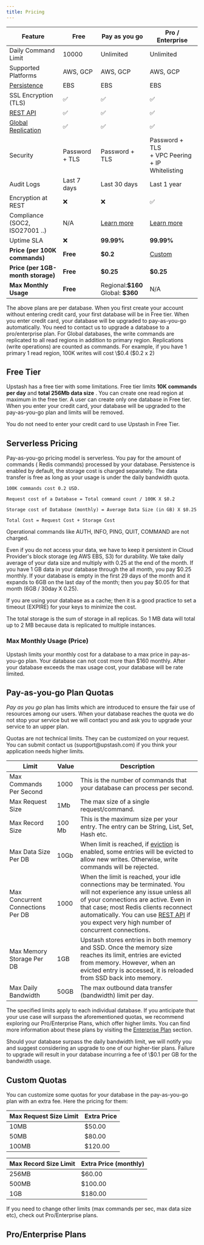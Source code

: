 ```yaml
---
title: Pricing
---
```


| Feature                                          | Free           | Pay as you go                                   | Pro / Enterprise                                     |
| ------------------------------------------------ | -------------- | ----------------------------------------------- | ---------------------------------------------------- |
| Daily Command Limit                              | 10000          | Unlimited                                       | Unlimited                                            |
| Supported Platforms                              | AWS, GCP       | AWS, GCP                                        | AWS, GCP                                             |
| [Persistence](../features/durability)            | EBS            | EBS                                             | EBS                                                  |
| SSL Encryption (TLS)                             | ✅             | ✅                                              | ✅                                                   |
| [REST API](../features/restapi)                  | ✅             | ✅                                              | ✅                                                   |
| [Global Replication](../features/globaldatabase) | ✅             | ✅                                              | ✅                                                   |
| Security                                         | Password + TLS | Password + TLS                                  | Password + TLS <br/> + VPC Peering + IP Whitelisting |
| Audit Logs                                       | Last 7 days    | Last 30 days                                    | Last 1 year                                          |
| Encryption at REST                               | ❌             | ❌                                              | ✅                                                   |
| Compliance (SOC2, ISO27001 ..)                   | N/A            | [Learn more](/common/help/compliance)           | [Learn more](/common/help/compliance)                |
| Uptime SLA                                       | ❌             |  **99.99%**   | **99.99%**        |
| **Price (per 100K commands)**                    | **Free**       | **\$0.2**    | [Custom](#proenterprise-plans)                       |
| **Price (per 1GB-month storage)**                | **Free**       | **\$0.25**                                       | **\$0.25**                                            |
| **Max Monthly Usage**                            | **Free**       | Regional:**\$160**<br/> Global: **\$360**         | N/A                                                  |

<Info>
  The above plans are per database. When you first create your account without
  entering credit card, your first database will be in Free tier. When you enter
  credit card, your database will be upgraded to pay-as-you-go automatically.
  You need to contact us to upgrade a database to a pro/enterprise plan.
</Info>

<Info>
  For Global databases, the write commands are replicated to all read regions in
  addition to primary region. Replications (write operations) are counted as
  commands. For example, if you have 1 primary 1 read region, 100K writes will
  cost \$0.4 ($0.2 x 2)
</Info>

## Free Tier

Upstash has a free tier with some limitations. Free tier limits **10K commands
per day** and **total 256Mb data size** . You can create one read region at
maximum in the free tier. A user can create only one database in Free tier. When
you enter your credit card, your database will be upgraded to the pay-as-you-go
plan and limits will be removed.

You do not need to enter your credit card to use Upstash in Free Tier.

<Snippet file="trials.mdx" />

## Serverless Pricing

Pay-as-you-go pricing model is serverless. You pay for the amount of commands (
Redis commands) processed by your database. Persistence is enabled by default,
the storage cost is charged separately. The data transfer is free as long as
your usage is under the daily bandwidth quota.

```text
100K commands cost 0.2 USD.

Request cost of a Database = Total command count / 100K X $0.2

Storage cost of Database (monthly) = Average Data Size (in GB) X $0.25

Total Cost = Request Cost + Storage Cost
```

<Note>
  Operational commands like AUTH, INFO, PING, QUIT, COMMAND are not charged.
</Note>

Even if you do not access your data, we have to keep it persistent in Cloud
Provider's block storage (eg AWS EBS, S3) for durability. We take daily average
of your data size and multiply with 0.25 at the end of the month. If you have 1
GB data in your database through the all month, you pay \$0.25 monthly. If your
database is empty in the first 29 days of the month and it expands to 6GB on the
last day of the month; then you pay \$0.05 for that month (6GB / 30day X 0.25).

If you are using your database as a cache; then it is a good practice to set a
timeout (EXPIRE) for your keys to minimize the cost.

<Note>
  The total storage is the sum of storage in all replicas. So 1 MB data will
  total up to 2 MB because data is replicated to multiple instances.
</Note>

### Max Monthly Usage (Price)

Upstash limits your monthly cost for a database to a max price in pay-as-you-go
plan. Your database can not cost more than \$160 monthly. After your database
exceeds the max usage cost, your database will be rate limited.

## Pay-as-you-go Plan Quotas

_Pay as you go_ plan has limits which are introduced to ensure the fair use of
resources among our users. When your database reaches the quota we do not stop
your service but we will contact you and ask you to upgrade your service to an
upper plan.

<Note>
  Quotas are not technical limits. They can be customized on your request. You
  can submit contact us (support@upstash.com) if you think your application
  needs higher limits.
</Note>

| Limit                             | Value  | Description                                                                                                                                                                                                                                                                                                           |
| --------------------------------- | ------ | --------------------------------------------------------------------------------------------------------------------------------------------------------------------------------------------------------------------------------------------------------------------------------------------------------------------- |
| Max Commands Per Second           | 1000   | This is the number of commands that your database can process per second.                                                                                                                                                                                                                                             |
| Max Request Size                  | 1Mb    | The max size of a single request/command.                                                                                                                                                                                                                                                                             |
| Max Record Size                   | 100 Mb | This is the maximum size per your entry. The entry can be String, List, Set, Hash etc.                                                                                                                                                                                                                                |
| Max Data Size Per DB              | 10Gb   | When limit is reached, if [eviction](../features/eviction) is enabled, some entries will be evicted to allow new writes. Otherwise, write commands will be rejected.                                                                                                                                                  |
| Max Concurrent Connections Per DB | 1000   | When the limit is reached, your idle connections may be terminated. You will not experience any issue unless all of your connections are active. Even in that case; most Redis clients reconnect automatically. You can use [REST API](../features/restapi) if you expect very high number of concurrent connections. |
| Max Memory Storage Per DB         | 1GB    | Upstash stores entries in both memory and SSD. Once the memory size reaches its limit, entries are evicted from memory. However, when an evicted entry is accessed, it is reloaded from SSD back into memory.                                                                                                         |
| Max Daily Bandwidth               | 50GB   | The max outbound data transfer (bandwidth) limit per day.                                                                                                                                                                                                                                                             |

The specified limits apply to each individual database. If you anticipate that
your use case will surpass the aforementioned quotas, we recommend exploring our
Pro/Enterprise Plans, which offer higher limits. You can find more information
about these plans by visiting the [Enterprise Plan](#enterprise-plan) section.

<Info>
  Should your database surpass the daily bandwidth limit, we will notify you and
  suggest considering an upgrade to one of our higher-tier plans. Failure to
  upgrade will result in your database incurring a fee of \$0.1 per GB for the
  bandwidth usage.
</Info>

## Custom Quotas

You can customize some quotas for your database in the pay-as-you-go plan with
an extra fee. Here the pricing for them:

| Max Request Size Limit | Extra Price |
| ---------------------- | ----------- |
| 10MB                   | \$50.00      |
| 50MB                   | \$80.00      |
| 100MB                  | \$120.00     |

| Max Record Size Limit | Extra Price (monthly) |
| --------------------- | --------------------- |
| 256MB                 | \$60.00                |
| 500MB                 | \$100.00               |
| 1GB                   | \$180.00               |

If you need to change other limits (max commands per sec, max data size etc),
check out Pro/Enterprise plans.

## Pro/Enterprise Plans

<Snippet file="enterprise.mdx" />

